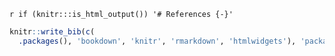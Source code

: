 `r if (knitr:::is_html_output()) '# References {-}'`

```r
knitr::write_bib(c(
  .packages(), 'bookdown', 'knitr', 'rmarkdown', 'htmlwidgets'), 'packages.bib')
```
